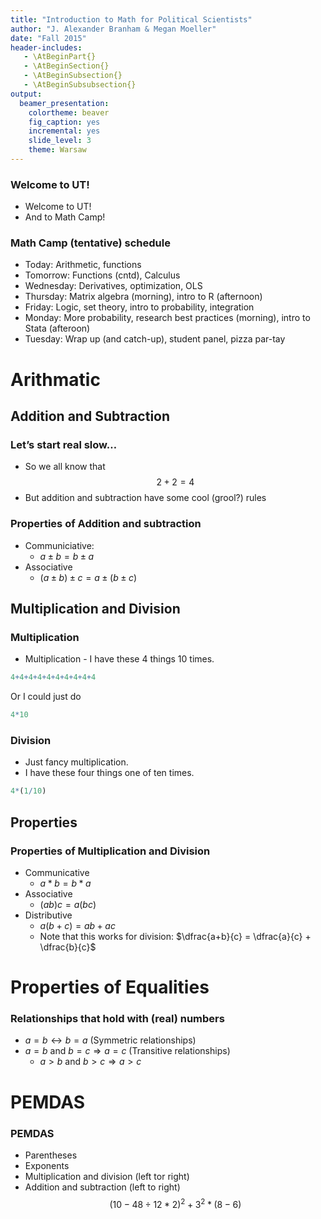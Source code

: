 ```yaml
---
title: "Introduction to Math for Political Scientists"
author: "J. Alexander Branham & Megan Moeller"
date: "Fall 2015"
header-includes:
   - \AtBeginPart{}
   - \AtBeginSection{}
   - \AtBeginSubsection{}
   - \AtBeginSubsubsection{}
output:
  beamer_presentation:
    colortheme: beaver
    fig_caption: yes
    incremental: yes
    slide_level: 3
    theme: Warsaw
---
```


### Welcome to UT!
* Welcome to UT!
* And to Math Camp!

### Math Camp (tentative) schedule
* Today: Arithmetic, functions
* Tomorrow: Functions (cntd), Calculus
* Wednesday: Derivatives, optimization, OLS
* Thursday: Matrix algebra (morning), intro to R (afternoon)
* Friday: Logic, set theory, intro to probability, integration
* Monday: More probability, research best practices (morning), intro to Stata (afteroon)
* Tuesday: Wrap up (and catch-up), student panel, pizza par-tay

# Arithmatic
## Addition and Subtraction
### Let's start real slow...
* So we all know that
$$2+2 =4$$
* But addition and subtraction have some cool (grool?) rules

### Properties of Addition and subtraction
* Communiciative:
    + $a\pm b = b \pm a$
* Associative
    + $(a\pm b) \pm c = a \pm (b\pm c)$

## Multiplication and Division
### Multiplication
* Multiplication - I have these 4 things 10 times.
```r
4+4+4+4+4+4+4+4+4+4
```
\pause
Or I could just do
```r
4*10
```

### Division
* Just fancy multiplication.
\pause
* I have these four things one of ten times.
```r
4*(1/10)
```

## Properties
### Properties of Multiplication and Division
* Communicative
    + $a*b = b*a$
* Associative
    + $(ab)c = a(bc)$
* Distributive
    + $a(b+c) = ab + ac$
    + Note that this works for division: $\dfrac{a+b}{c} = \dfrac{a}{c} + \dfrac{b}{c}$


# Properties of Equalities
### Relationships that hold with (real) numbers
* $a=b \longleftrightarrow b=a$ (Symmetric relationships)
* $a = b$ and $b=c \Rightarrow a=c$ (Transitive relationships)
    + $a>b$ and $b>c \Rightarrow a>c$

# PEMDAS
### PEMDAS
* Parentheses
* Exponents
* Multiplication and division (left tor right)
* Addition and subtraction (left to right)
$$(10-48\div 12 * 2)^2 + 3^2 * (8-6)$$
